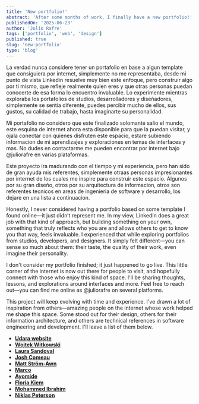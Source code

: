 ```yaml
---
title: 'New portfolio!'
abstract: 'After some months of work, I finally have a new portfolio!'
publishedOn: '2025-06-23'
author: 'Julio Rafre'
tags: ['portfolio', 'web', 'design']
published: true
slug: 'new-portfolio'
type: 'blog'
---
```


<ImagePost
  alt="New portfolio showcase"
  width={1000}
  height={1000}
  src="https://res.cloudinary.com/juliorafrecloud/image/upload/v1751207656/Portfolio/blog/new-portfolio/portfolio-showcase.png"
  className="h-auto w-full"
  priority
/>

<span className="hidden">
La verdad nunca considere tener un portafolio en base a algun template que consiguiera por internet, simplemente no me representaba, desde mi punto de vista Linkedin resuelve muy bien este enfoque, pero construir algo por ti mismo, que refleje realmente quien eres y que otras personas puedan conocerte de esa forma lo encuentro invaluable. Lo experimente mientras exploraba los portafolios de studios, desarrolladores y diseñadores, simplemente se sentia diferente, puedes percibir mucho de ellos, sus gustos, su calidad de trabajo, hasta imaginarte su personalidad.

Mi portafolio no considero que este finalizado solomante salio el mundo, este esquina de internet ahora esta disponible para que la puedan visitar, y ojala conectar con quienes disfruten este espacio, estare subiendo informacion de mi aprendizajes y exploraciones en temas de interfaces y mas. No dudes en contactarme me pueden encontrar por internet bajo @juliorafre en varias plataformas.

Este proyecto ira madurando con el tiempo y mi experiencia, pero han sido de gran ayuda mis referentes, simplemente otraas personas impresionantes por internet de los cuales me inspire para construir este espacio. Algunos por su gran diseño, otros por su arquitectura de informacion, otros son referentes tecnicos en areas de ingenieria de software y desarrollo, los dejare en una lista a continuacion.

 </span>

Honestly, I never considered having a portfolio based on some template I found online—it just didn’t represent me. In my view, LinkedIn does a great job with that kind of approach, but building something on your own, something that truly reflects who you are and allows others to get to know you that way, feels invaluable. I experienced that while exploring portfolios from studios, developers, and designers. It simply felt different—you can sense so much about them: their taste, the quality of their work, even imagine their personality.

I don't consider my portfolio finished; it just happened to go live. This little corner of the internet is now out there for people to visit, and hopefully connect with those who enjoy this kind of space. I'll be sharing thoughts, lessons, and explorations around interfaces and more. Feel free to reach out—you can find me online as @juliorafre on several platforms.

This project will keep evolving with time and experience. I've drawn a lot of inspiration from others—amazing people on the internet whose work helped me shape this space. Some stood out for their design, others for their information architecture, and others are technical references in software engineering and development. I'll leave a list of them below.

- **[Udara website](https://udara.io/)**
- **[Wojtek Witkowski](https://wojtek.im/#projects)**
- **[Laura Sandoval](https://lausandoval.com/)**
- **[Josh Comeau](https://www.joshwcomeau.com/)**
- **[Matt Ström-Awn](https://matthewstrom.com/)**
- **[Marco](https://www.marco.fyi//)**
- **[Ayomide](https://dahnizzy.com/)**
- **[Floria Kiem](https://floriankiem.com/)**
- **[Mohammed Ibrahim](https://www.mohammedibrahim.ca/)**
- **[Niklas Peterson](https://www.niklaspeterson.com/)**
